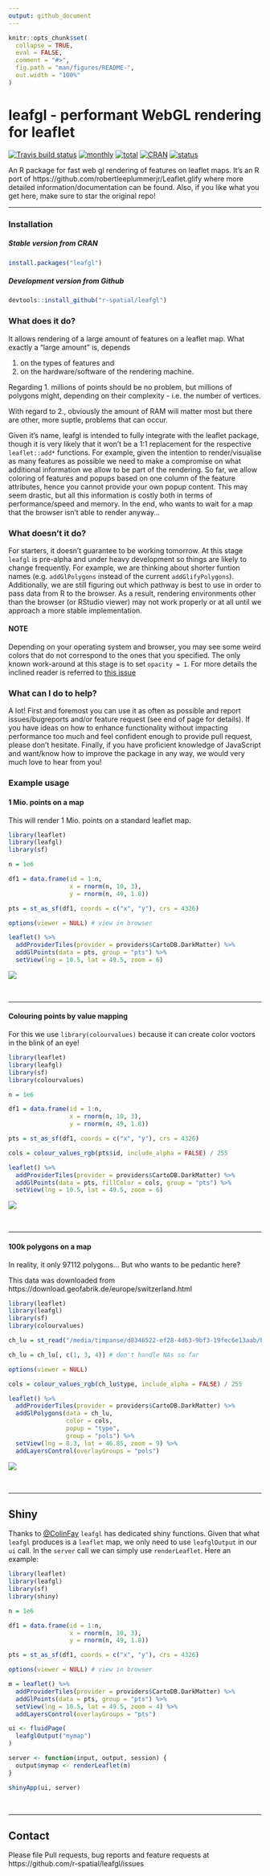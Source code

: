 ```yaml
---
output: github_document
---
```


```r
knitr::opts_chunk$set(
  collapse = TRUE,
  eval = FALSE,
  comment = "#>",
  fig.path = "man/figures/README-",
  out.width = "100%"
)
```

# leafgl - performant WebGL rendering for leaflet

[![Travis build status](https://travis-ci.org/r-spatial/leafgl.svg?branch=master)](https://travis-ci.org/r-spatial/leafgl)
[![monthly](http://cranlogs.r-pkg.org/badges/leafgl)](https://www.rpackages.io/package/leafgl) 
[![total](http://cranlogs.r-pkg.org/badges/grand-total/leafgl)](https://www.rpackages.io/package/leafgl)
[![CRAN](http://www.r-pkg.org/badges/version/leafgl?color=009999)](https://cran.r-project.org/package=leafgl)
[![status](https://tinyverse.netlify.com/badge/leafgl)](https://CRAN.R-project.org/package=leafgl)

An R package for fast web gl rendering of features on leaflet maps.
It's an R port of https://github.com/robertleeplummerjr/Leaflet.glify where 
more detailed information/documentation can be found. Also, if you like 
what you get here, make sure to star the original repo!

-----

### Installation

##### Stable version from CRAN

```r
install.packages("leafgl")
```

##### Development version from Github

```r
devtools::install_github("r-spatial/leafgl")
```


### What does it do?

It allows rendering of a large amount of features on a leaflet map. 
What exactly a "large amount" is, depends 

1. on the types of features and
2. on the hardware/software of the rendering machine. 

Regarding 1. millions of points should be no problem, but millions 
of polygons might, depending on their complexity - i.e. the number of 
vertices.

With regard to 2., obviously the amount of RAM will matter most but
there are other, more suptle, problems that can occur. 

Given it's name, leafgl is intended to fully integrate with the 
leaflet package, though it is very likely that it won't be a 1:1
replacement for the respective `leaflet::add*` functions. For example, 
given the intention to render/visualise as many features as possible we
need to make a compromise on what additional information we allow to be 
part of the rendering. So far, we allow coloring of features and popups
based on one column of the feature attributes, hence you cannot provide 
your own popup content. This may seem drastic, but all this information 
is costly both in terms of performance/speed and memory. In the end, who
wants to wait for a map that the browser isn't able to render anyway...

### What doesn't it do?

For starters, it doesn't guarantee to be working tomorrow. At this stage
`leafgl` is pre-alpha and under heavy development so things are 
likely to change frequently. For example, we are thinking about shorter 
funtion names (e.g. `addGlPolygons` instead of the current 
`addGlifyPolygons`). Additionally, we are still figuring out which 
pathway is best to use in order to pass data from R to the browser. As
a result, rendering environments other than the browser (or RStudio 
viewer) may not work properly or at all until we approach a more stable 
implementation.

#### NOTE

Depending on your operating system and browser, you may
see some weird colors that do not correspond to the ones that you
specified. The only known work-around at this stage is to set `opacity = 1`. 
For more details the inclined reader is referred to [this issue](https://github.com/r-spatial/leafgl/issues/4)

### What can I do to help?

A lot! First and foremost you can use it as often as possible and report
issues/bugreports and/or feature request (see end of page for details). 
If you have ideas on how to enhance functionality without impacting
performance too much and feel confident enough to provide pull
request, please don't hesitate. Finally, if you have proficient 
knowledge of JavaScript and want/know how to improve the package in any 
way, we would very much love to hear from you!

### Example usage

#### 1 Mio. points on a map

This will render 1 Mio. points on a standard leaflet map. 

```r
library(leaflet)
library(leafgl)
library(sf)

n = 1e6

df1 = data.frame(id = 1:n,
                 x = rnorm(n, 10, 3),
                 y = rnorm(n, 49, 1.8))

pts = st_as_sf(df1, coords = c("x", "y"), crs = 4326)

options(viewer = NULL) # view in browser

leaflet() %>%
  addProviderTiles(provider = providers$CartoDB.DarkMatter) %>%
  addGlPoints(data = pts, group = "pts") %>%
  setView(lng = 10.5, lat = 49.5, zoom = 6)

```

![](man/figures/pts_blue.png)

<br>

-----

#### Colouring points by value mapping

For this we use `library(colourvalues)` because it can create color 
voctors in the blink of an eye!

```r
library(leaflet)
library(leafgl)
library(sf)
library(colourvalues)

n = 1e6

df1 = data.frame(id = 1:n,
                 x = rnorm(n, 10, 3),
                 y = rnorm(n, 49, 1.8))

pts = st_as_sf(df1, coords = c("x", "y"), crs = 4326)

cols = colour_values_rgb(pts$id, include_alpha = FALSE) / 255

leaflet() %>%
  addProviderTiles(provider = providers$CartoDB.DarkMatter) %>%
  addGlPoints(data = pts, fillColor = cols, group = "pts") %>%
  setView(lng = 10.5, lat = 49.5, zoom = 6)

```

![](man/figures/pts_viridis.png)

<br>

-----

#### 100k polygons on a map

In reality, it only 97112 polygons... But who wants to be pedantic here?

This data was downloaded from https://download.geofabrik.de/europe/switzerland.html

```r
library(leaflet)
library(leafgl)
library(sf)
library(colourvalues)

ch_lu = st_read("/media/timpanse/d8346522-ef28-4d63-9bf3-19fec6e13aab/bu_lenovo/software/testing/mapview/switzerland/landuse.shp")

ch_lu = ch_lu[, c(1, 3, 4)] # don't handle NAs so far

options(viewer = NULL)

cols = colour_values_rgb(ch_lu$type, include_alpha = FALSE) / 255

leaflet() %>%
  addProviderTiles(provider = providers$CartoDB.DarkMatter) %>%
  addGlPolygons(data = ch_lu, 
                color = cols, 
                popup = "type",
                group = "pols") %>%
  setView(lng = 8.3, lat = 46.85, zoom = 9) %>% 
  addLayersControl(overlayGroups = "pols")
```

![](man/figures/polys_ch.png)

<br>

-----

## Shiny ##

Thanks to [@ColinFay](https://github.com/ColinFay) `leafgl` has dedicated shiny functions. Given that what `leafgl` produces is a `leaflet` map, we only need to
use `leafglOutput` in our `ui` call. In the `server` call we can simply use `renderLeaflet`. Here an example:

```r
library(leaflet)
library(leafgl)
library(sf)
library(shiny)

n = 1e6

df1 = data.frame(id = 1:n,
                 x = rnorm(n, 10, 3),
                 y = rnorm(n, 49, 1.8))

pts = st_as_sf(df1, coords = c("x", "y"), crs = 4326)

options(viewer = NULL) # view in browser

m = leaflet() %>%
  addProviderTiles(provider = providers$CartoDB.DarkMatter) %>%
  addGlPoints(data = pts, group = "pts") %>%
  setView(lng = 10.5, lat = 49.5, zoom = 4) %>% 
  addLayersControl(overlayGroups = "pts")

ui <- fluidPage(
  leafglOutput("mymap")
)

server <- function(input, output, session) {
  output$mymap <- renderLeaflet(m)
}

shinyApp(ui, server)
```
<br>

-----


## Contact ##

Please file Pull requests, bug reports and feature requests at https://github.com/r-spatial/leafgl/issues
